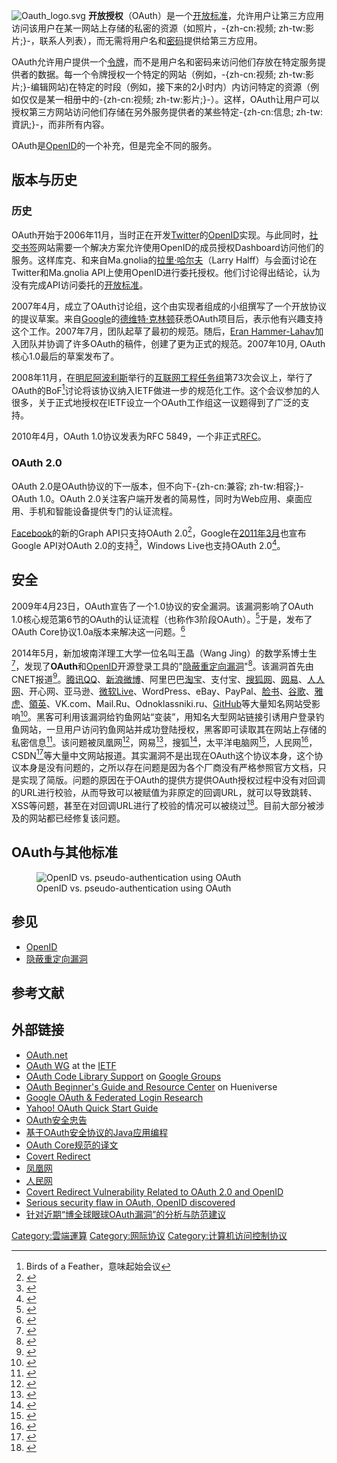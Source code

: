 {{TA
|G1=IT
}}
[[File:Oauth_logo.svg|right]]
'''开放授权'''（OAuth）是一个[[开放标准|开放标准]]，允许用户让第三方应用访问该用户在某一网站上存储的私密的资源（如照片，-{zh-cn:视频; zh-tw:影片;}-，联系人列表），而无需将用户名和[[密码|密码]]提供给第三方应用。

OAuth允许用户提供一个[[令牌|令牌]]，而不是用户名和密码来访问他们存放在特定服务提供者的数据。每一个令牌授权一个特定的网站（例如，-{zh-cn:视频; zh-tw:影片;}-编辑网站)在特定的时段（例如，接下来的2小时内）内访问特定的资源（例如仅仅是某一相册中的-{zh-cn:视频; zh-tw:影片;}-）。这样，OAuth让用户可以授权第三方网站访问他们存储在另外服务提供者的某些特定-{zh-cn:信息; zh-tw:資訊;}-，而非所有内容。

OAuth是[[OpenID|OpenID]]的一个补充，但是完全不同的服务。

== 版本与历史 ==

=== 历史 ===
OAuth开始于2006年11月，当时{{link-en|布莱恩·库克 (程序员)|Blaine Cook (programmer)|布莱恩·库克}}正在开发[[Twitter|Twitter]]的[[OpenID|OpenID]]实现。与此同时，[[社交书签|社交书签]]网站{{tsl|en|Gnolia|Ma.gnolia}}需要一个解决方案允许使用OpenID的成员授权Dashboard访问他们的服务。这样库克、{{link-en|克里斯·梅西纳 (open source advocate)|Chris Messina (open source advocate)|克里斯·梅西纳}}和来自Ma.gnolia的[[拉里·哈尔夫|拉里·哈尔夫]]（Larry Halff）与{{tsl|en|David Recordon|戴维·雷科尔顿}}会面讨论在Twitter和Ma.gnolia API上使用OpenID进行委托授权。他们讨论得出结论，认为没有完成API访问委托的[[开放标准|开放标准]]。

2007年4月，成立了OAuth讨论组，这个由实现者组成的小组撰写了一个开放协议的提议草案。来自[[Google|Google]]的[[德维特·克林顿|德维特·克林顿]]获悉OAuth项目后，表示他有兴趣支持这个工作。2007年7月，团队起草了最初的规范。随后，[[Eran_Hammer-Lahav|Eran Hammer-Lahav]]加入团队并协调了许多OAuth的稿件，创建了更为正式的规范。2007年10月, OAuth核心1.0最后的草案发布了。

2008年11月，在[[明尼阿波利斯|明尼阿波利斯]]举行的[[互联网工程任务组|互联网工程任务组]]第73次会议上，举行了OAuth的BoF<ref>Birds of a Feather，意味起始会议</ref>讨论将该协议纳入IETF做进一步的规范化工作。这个会议参加的人很多，关于正式地授权在IETF设立一个OAuth工作组这一议题得到了广泛的支持。

2010年4月，OAuth 1.0协议发表为RFC 5849，一个非正式[[RFC|RFC]]。

=== OAuth 2.0 ===
OAuth 2.0是OAuth协议的下一版本，但不向下-{zh-cn:兼容; zh-tw:相容;}-OAuth 1.0。OAuth 2.0关注客户端开发者的简易性，同时为Web应用、桌面应用、手机和智能设备提供专门的认证流程。

[[Facebook|Facebook]]的新的Graph API只支持OAuth 2.0<ref>{{Cite web |url=http://developers.facebook.com/docs/authentication/ |title=存档副本 |access-date=2010-07-06 |archive-date=2012-08-07 |archive-url=https://web.archive.org/web/20120807203619/https://developers.facebook.com/docs/authentication/ |dead-url=no }}</ref>，Google在[[2011年3月|2011年3月]]也宣布Google API对OAuth 2.0的支持<ref>{{Cite web |url=http://googlecode.blogspot.com/2011/03/making-auth-easier-oauth-20-for-google.html |title=Making auth easier: OAuth 2.0 for Google APIs |access-date=2011-04-03 |archive-date=2013-07-13 |archive-url=https://www.webcitation.org/6I4cbvB52?url=http://googlecode.blogspot.com/2011/03/making-auth-easier-oauth-20-for-google.html |dead-url=no }}</ref>，Windows Live也支持OAuth 2.0<ref>{{Cite web |url=http://msdn.microsoft.com/en-us/library/hh243647.aspx |title=Windows Live - OAuth 2.0 |access-date=2011-12-23 |archive-date=2017-07-11 |archive-url=https://web.archive.org/web/20170711195343/https://msdn.microsoft.com/en-us/library/hh243647.aspx }}</ref>。

== 安全 ==
2009年4月23日，OAuth宣告了一个1.0协议的安全漏洞。该漏洞影响了OAuth 1.0核心规范第6节的OAuth的认证流程（也称作3阶段OAuth）。<ref>{{Cite web
| title = OAuth Security Advisory: 2009.1
| accessdate = 2009-04-23
| date = 2009-04-23
| url = http://oauth.net/advisories/2009-1
| archive-date = 2016-05-27
| archive-url = https://web.archive.org/web/20160527002938/http://oauth.net/advisories/2009-1/
| dead-url = no
}}</ref>于是，发布了OAuth Core协议1.0a版本来解决这一问题。<ref>{{Cite web |url=http://oauth.net/core/1.0a |title=存档副本 |access-date=2010-07-06 |archive-date=2009-06-30 |archive-url=https://web.archive.org/web/20090630092220/http://oauth.net/core/1.0a |dead-url=no }}</ref>

2014年5月，新加坡南洋理工大学一位名叫王晶（Wang Jing）的数学系博士生<ref>{{cite web |title=Wang Jing |url=http://www.tetraph.com/wangjing |access-date=2014-11-08 |archive-date=2014-11-08 |archive-url=https://web.archive.org/web/20141108112608/http://tetraph.com/wangjing/ |dead-url=no }}</ref>，发现了'''OAuth'''和[[OpenID|OpenID]]开源登录工具的"[[隐蔽重定向漏洞|隐蔽重定向漏洞]]"<ref>{{cite web |title=Covert Redirect |url=http://www.tetraph.com/covert_redirect |publisher=Tetraph. |date=2014-05-01 |access-date=2014-11-08 |archive-url=https://web.archive.org/web/20141108095835/http://tetraph.com/covert_redirect/ |archive-date=2014-11-08 |dead-url=yes }}</ref>。该漏洞首先由CNET报道<ref>{{cite web |title=Serious security flaw in OAuth, OpenID discovered |url=http://www.cnet.com/news/serious-security-flaw-in-oauth-and-openid-discovered/ |publisher=CNET |date=2014-05-02 |access-date=2014-05-09 |archive-date=2015-11-02 |archive-url=https://web.archive.org/web/20151102002904/http://www.cnet.com/news/serious-security-flaw-in-oauth-and-openid-discovered/ |dead-url=no }}</ref>。[[腾讯QQ|腾讯QQ]]、[[新浪微博|新浪微博]]、阿里巴巴[[淘宝|淘宝]]、支付宝、[[搜狐|搜狐网]]、[[网易|网易]]、[[人人网|人人网]]、开心网、亚马逊、[[Windows_Live|微软Live]]、WordPress、eBay、PayPal、[[脸书|脸书]]、[[谷歌|谷歌]]、[[雅虎|雅虎]]、[[領英|領英]]、VK.com、Mail.Ru、Odnoklassniki.ru、[[GitHub|GitHub]]等大量知名网站受影响<ref>{{cite web |title=Covert Redirect Vulnerability Related to OAuth 2.0 and OpenID |url=http://tetraph.com/covert_redirect/oauth2_openid_covert_redirect.html |publisher=Tetraph |date=2014-05-01 |access-date=2014-11-08 |archive-url=https://web.archive.org/web/20141016043649/http://tetraph.com/covert_redirect/oauth2_openid_covert_redirect.html |archive-date=2014-10-16 |dead-url=yes }}</ref>。黑客可利用该漏洞给钓鱼网站“变装”，用知名大型网站链接引诱用户登录钓鱼网站，一旦用户访问钓鱼网站并成功登陆授权，黑客即可读取其在网站上存储的私密信息<ref>{{cite web |title=
针对近期“博全球眼球OAuth漏洞”的分析与防范建议 |url=
http://blog.knownsec.com/2014/05/oauth_vulnerability_analysis/ |publisher=
知道创宇 |date=
2014-05-06 |access-date=
2014-11-08 |archive-url=
https://web.archive.org/web/20141108100150/http://blog.knownsec.com/2014/05/oauth_vulnerability_analysis/ |archive-date=
2014-11-08 |dead-url=
yes }}</ref>。该问题被凤凰网<ref>{{cite web |title=两款互联网登录系统曝出重大漏洞短期内或无法修复 |url=http://tech.ifeng.com/internet/detail_2014_05/03/36130721_0.shtml |publisher=凤凰网 |date=2014-05-03 |access-date=2014-11-08 |archive-date=2014-11-08 |archive-url=https://web.archive.org/web/20141108171651/http://tech.ifeng.com/internet/detail_2014_05/03/36130721_0.shtml/ |dead-url=no }}</ref>，网易<ref>{{cite web |title=OAuth与OpenID登录工具曝出重大漏洞 |url=http://digi.163.com/14/0503/08/9RACJBK900162OUT.html |publisher=网易 |date=2014-05-03 |access-date=2014-11-08 |archive-url=https://web.archive.org/web/20141108102054/http://digi.163.com/14/0503/08/9RACJBK900162OUT.html |archive-date=2014-11-08 |dead-url=yes }}</ref>，搜狐<ref>{{cite web |title=两款互联网登录系统曝出重大漏洞短期内或无法修复 |url=http://media.sohu.com/20140504/n399096249.shtml |publisher=搜狐 |date=2014-05-04 |access-date=2014-11-08 |archive-url=https://web.archive.org/web/20141108101341/http://media.sohu.com/20140504/n399096249.shtml |archive-date=2014-11-08 |dead-url=yes }}</ref>，太平洋电脑网<ref>{{cite web |title=OAuth和OpenID两款登六系统再曝重大漏洞 |url=http://network.pconline.com.cn/471/4713896.html |publisher=太平洋电脑网 |date=2014-05-04 |deadurl=yes |archiveurl=https://web.archive.org/web/20141108100217/http://network.pconline.com.cn/471/4713896.html |archivedate=2014-11-08 }}</ref>，人民网<ref>{{cite web |title=Oauth2.0协议曝漏洞大量社交网隐私或遭泄露 |url=http://it.people.com.cn/n/2014/0504/c1009-24969253.html |publisher=人民网 |date=2014-05-04 |deadurl=yes |archiveurl=https://web.archive.org/web/20141108131652/http://it.people.com.cn/n/2014/0504/c1009-24969253.html |archivedate=2014-11-08 }}</ref>，CSDN<ref>{{cite web |title=OAuth与OpenID登录工具曝出重大漏洞 |url=http://www.csdn.net/article/2014-05-04/2819588 |publisher=CSDN |date=2014-05-04 |access-date=2014-11-08 |archive-url=https://web.archive.org/web/20150721180420/http://www.csdn.net/article/2014-05-04/2819588 |archive-date=2015-07-21 |dead-url=yes }}</ref>等大量中文网站报道。其实漏洞不是出现在OAuth这个协议本身，这个协议本身是没有问题的，之所以存在问题是因为各个厂商没有严格参照官方文档，只是实现了简版。问题的原因在于OAuth的提供方提供OAuth授权过程中没有对回调的URL进行校验，从而导致可以被赋值为非原定的回调URL，就可以导致跳转、XSS等问题，甚至在对回调URL进行了校验的情况可以被绕过<ref>{{cite web |title=
针对近期“博全球眼球OAuth漏洞”的分析与防范建议 |url=
http://www.freebuf.com/vuls/33750.html |publisher=
FreeBuf |date=
2014-05-07 |access-date=
2014-11-08 |archive-date=
2018-04-11 |archive-url=
https://web.archive.org/web/20180411201119/http://www.freebuf.com/vuls/33750.html }}</ref>。目前大部分被涉及的网站都已经修复该问题。

== OAuth与其他标准 ==
[[File:OpenIDvs.Pseudo-AuthenticationusingOAuth-zh-hans.svg|OpenID vs. pseudo-authentication using OAuth]]

== 参见 ==
* [[OpenID|OpenID]]
* [[隐蔽重定向漏洞|隐蔽重定向漏洞]]

== 参考文献 ==
{{Reflist|2}}

== 外部链接 ==
* [http://oauth.net/ OAuth.net] {{Wayback|url=http://oauth.net/ |date=20151204191333 }}
* [https://www.ietf.org/mailman/listinfo/oauth OAuth WG] {{Wayback|url=https://www.ietf.org/mailman/listinfo/oauth |date=20160421181250 }} at the [[IETF|IETF]]
* [http://groups.google.com/group/oauth OAuth Code Library Support] {{Wayback|url=http://groups.google.com/group/oauth |date=20130603063605 }} on [[Google_Groups|Google Groups]]
* [http://hueniverse.com/oauth OAuth Beginner's Guide and Resource Center] {{Wayback|url=http://hueniverse.com/oauth |date=20151127164628 }} on Hueniverse
* [http://sites.google.com/site/oauthgoog/ Google OAuth & Federated Login Research] {{Wayback|url=http://sites.google.com/site/oauthgoog/ |date=20160308025741 }}
* [https://web.archive.org/web/20090121205001/http://developer.yahoo.com/oauth/guide/ Yahoo! OAuth Quick Start Guide]
* [http://article.yeeyan.org/view/sakinijino/38693 OAuth安全忠告] {{Wayback|url=http://article.yeeyan.org/view/sakinijino/38693 |date=20190606131038 }}
* [http://www.ibm.com/developerworks/cn/java/j-lo-oauth/index.html 基于OAuth安全协议的Java应用编程] {{Wayback|url=http://www.ibm.com/developerworks/cn/java/j-lo-oauth/index.html |date=20190612100010 }}
* [http://www.rollingcode.org/blog/f/oauth-core-1.0-final-cn.html OAuth Core规范的译文] {{Wayback|url=http://www.rollingcode.org/blog/f/oauth-core-1.0-final-cn.html |date=20220314034846 }}
* [http://tetraph.com/covert_redirect/ Covert Redirect] {{Wayback|url=http://tetraph.com/covert_redirect/ |date=20160310005903 }}
* [http://tech.ifeng.com/internet/detail_2014_05/03/36130721_0.shtml/ 凤凰网] {{Wayback|url=http://tech.ifeng.com/internet/detail_2014_05/03/36130721_0.shtml/ |date=20190725135610 }}
* [https://web.archive.org/web/20141108131652/http://it.people.com.cn/n/2014/0504/c1009-24969253.html 人民网]
* [https://web.archive.org/web/20141016043649/http://tetraph.com/covert_redirect/oauth2_openid_covert_redirect.html  Covert Redirect Vulnerability Related to OAuth 2.0 and OpenID]
* [http://www.cnet.com/news/serious-security-flaw-in-oauth-and-openid-discovered/ Serious security flaw in OAuth, OpenID discovered] {{Wayback|url=http://www.cnet.com/news/serious-security-flaw-in-oauth-and-openid-discovered/ |date=20151102002904 }}
* [https://web.archive.org/web/20141108100150/http://blog.knownsec.com/2014/05/oauth_vulnerability_analysis/ 针对近期“博全球眼球OAuth漏洞”的分析与防范建议]
[[Category:雲端運算|Category:雲端運算]]
[[Category:网际协议|Category:网际协议]]
[[Category:计算机访问控制协议|Category:计算机访问控制协议]]
